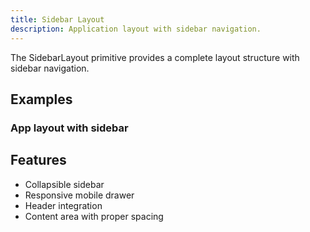 ```yaml
---
title: Sidebar Layout
description: Application layout with sidebar navigation.
---
```


The SidebarLayout primitive provides a complete layout structure with sidebar navigation.

## Examples

### App layout with sidebar

<Preview path="primitives-sidebar-layout" />

## Features

- Collapsible sidebar
- Responsive mobile drawer
- Header integration
- Content area with proper spacing

